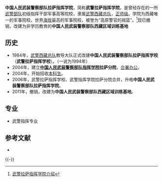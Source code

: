 {{高校
|名称    ={{nowrap|中国人民武装警察部队拉萨指挥学院}}
|外文名  =
|图像    =
|图像说明=[[中华人民共和国人民警察警徽|中华人民共和国人民警察警徽]]<sub>（83式）</sub>
|校训    =忠于党和人民，造就现代警官
|建校    =1984年
|闭校    =2011年
|类型    =武警军事高校
|校长    =
|院长    =？
|头衔    =政委
|头衔者 =？
|书记    =
|教师    =
|职工    =
|学生    =
|地址    ={{CHN}}[[西藏自治区|西藏自治区]][[拉萨市|拉萨市]]
|校园环境=
|面积    =1200余亩
|代表色  =
|隶属    =[[武警西藏总队|武警西藏总队]]
|邮编    =
|电话    =
|网站    =
|标志    =
|脚注    =
}}

'''中国人民武装警察部队拉萨指挥学院'''，简称'''武警拉萨指挥学院'''，是曾经存在的一所[[武警部队|武警部队]]初级指挥干部军事高等院校，隶属[[武警西藏总队|武警西藏总队]]，[[正师级|正师级]]。学院为西藏唯一的军事院校，世界[[海拔|海拔]]最高的军事院校，被誉为“高原警官的摇篮”。<ref>[http://mil.woyo.com/news/detail/51/497.html 武警拉萨指挥学院介绍]{{dead link|date=2017年11月 |bot=InternetArchiveBot |fix-attempted=yes }}</ref>现已撤销，改建为非学历教育的'''中国人民武装警察部队西藏区域训练基地'''

== 历史 ==
* 1984年，[[武警西藏总队|武警西藏总队]]教导大队正式改建'''中国人民武装警察部队拉萨指挥学校'''（'''武警拉萨指挥学校'''）。（一说为1994年）
* 2004年，建立'''[[中国人民武装警察部队指挥学院|中国人民武装警察部队指挥学院]]拉萨分院'''，[[合署办公|合署办公]]。
* 2004年，开始招收[[本科生|本科生]]。
* 2006年，武警拉萨指挥学校、武警指挥学院拉萨分院合并，升格'''中国人民武装警察部队拉萨指挥学院'''。
* 2011年，撤销，改建为'''中国人民武装警察部队西藏区域训练基地'''。

== 专业 ==
*武警指挥专业
==参考文献==
{{Reflist}}
{{ReflistH}}
*{{cite news|title=武警拉萨指挥学院首届本科生毕业 张庆黎颁学位|url=http://news.ifeng.com/mil/2/200807/0717_340_659866.shtml|newspaper=西藏日报|date=2008-07-17|accessdate=2011-03-11|archive-date=2008-07-31|archive-url=https://web.archive.org/web/20080731194513/http://news.ifeng.com/mil/2/200807/0717_340_659866.shtml|dead-url=no}}
{{ReflistF}}

{{-}}
{{武警院校}}
{{西藏高等院校}}
{{军事教育小作品}}